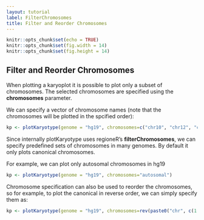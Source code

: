 ```yaml
---
layout: tutorial
label: FilterChromosomes
title: Filter and Reorder Chromosomes
---
```



```r
knitr::opts_chunk$set(echo = TRUE)
knitr::opts_chunk$set(fig.width = 14)
knitr::opts_chunk$set(fig.height = 14)
```

## Filter and Reorder Chromosomes

When plotting a karyoplot it is possible to plot only a subset of chromosomes. The 
selected chromosomes are specified using the **chromosomes** parameter.

We can specify a vector of chromosome names (note that the chromosomes will be plotted in the
                                             spcified order):
  
```r

kp <- plotKaryotype(genome = "hg19", chromosomes=c("chr10", "chr12", "chr2"))

```

Since internally plotKaryotype uses regioneR's **filterChromosomes**, we can specify predefined
sets of chromosomes in many genomes. By default it only plots canonical chromosomes.

For example, we can plot only autosomal chromosomes in hg19

```r

kp <- plotKaryotype(genome = "hg19", chromosomes="autosomal")

```

Chromosome specification can also be used to reorder the chromosomes, so for example,
to plot the canonical in reverse order, we can simply specify them as:

```r

kp <- plotKaryotype(genome = "hg19", chromosomes=rev(paste0("chr", c(1:22, "X", "Y"))))

```
